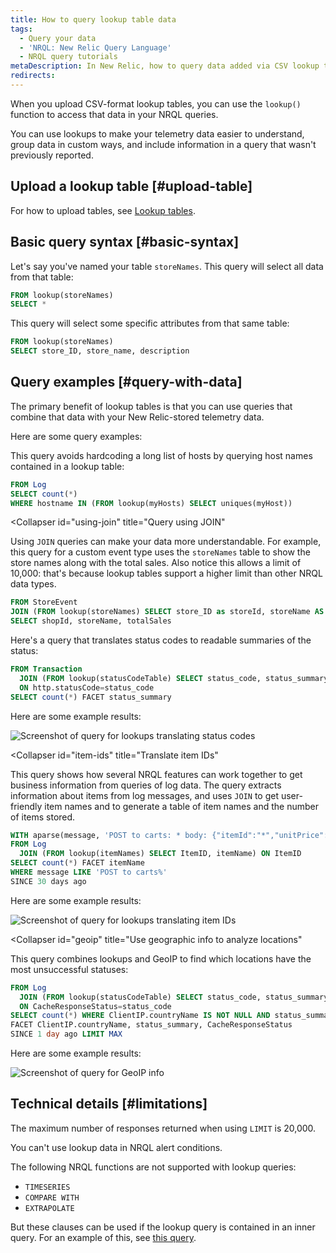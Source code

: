 ```yaml
---
title: How to query lookup table data 
tags:
  - Query your data
  - 'NRQL: New Relic Query Language'
  - NRQL query tutorials
metaDescription: In New Relic, how to query data added via CSV lookup tables.
redirects:
---
```





When you upload CSV-format lookup tables, you can use the `lookup()` function to access that data in your NRQL queries. 

You can use lookups to make your telemetry data easier to understand, group data in custom ways, and include information in a query that wasn't previously reported. 

## Upload a lookup table [#upload-table]

For how to upload tables, see [Lookup tables](/docs/logs/ui-data/lookup-tables-ui). 

## Basic query syntax [#basic-syntax]

Let's say you've named your table `storeNames`. This query will select all data from that table:

```sql
FROM lookup(storeNames) 
SELECT *
```

This query will select some specific attributes from that same table: 

```sql
FROM lookup(storeNames) 
SELECT store_ID, store_name, description
```

## Query examples [#query-with-data]

The primary benefit of lookup tables is that you can use queries that combine that data with your New Relic-stored telemetry data. 

Here are some query examples:

<CollapserGroup>
  <Collapser
    id="avoid-hardcording"
    title="Avoid hardcoding a long list of hosts"
  >

This query avoids hardcoding a long list of hosts by querying host names contained in a lookup table: 

```sql
FROM Log 
SELECT count(*)
WHERE hostname IN (FROM lookup(myHosts) SELECT uniques(myHost))
```
</Collapser>

  <Collapser
    id="using-join"
    title="Query using JOIN"
  >

Using `JOIN` queries can make your data more understandable. For example, this query for a custom event type uses the `storeNames` table to show the store names along with the total sales. Also notice this allows a limit of 10,000: that's because lookup tables support a higher limit than other NRQL data types.

```sql
FROM StoreEvent 
JOIN (FROM lookup(storeNames) SELECT store_ID as storeId, storeName AS name LIMIT 10000) ON shopId = storeId 
SELECT shopId, storeName, totalSales
```
</Collapser>
  <Collapser
    id="status-codes"
    title="Translate status codes"
  >
Here's a query that translates status codes to readable summaries of the status: 

```sql
FROM Transaction 
  JOIN (FROM lookup(statusCodeTable) SELECT status_code, status_summary, status_definition)
  ON http.statusCode=status_code
SELECT count(*) FACET status_summary
```

Here are some example results: 

<img
  title="Screenshot of query for lookups translating status codes"
  alt="Screenshot of query for lookups translating status codes"
  src={nrqlExampleStatusCodes}
/>
</Collapser>

  <Collapser
    id="item-ids"
    title="Translate item IDs"
  >

This query shows how several NRQL features can work together to get business information from queries of log data. The query extracts information about items from log messages, and uses `JOIN` to get user-friendly item names and to generate a table of item names and the number of items stored.

```sql
WITH aparse(message, 'POST to carts: * body: {"itemId":"*","unitPrice":*}%') AS (URL, ItemID, Price)
FROM Log 
  JOIN (FROM lookup(itemNames) SELECT ItemID, itemName) ON ItemID
SELECT count(*) FACET itemName 
WHERE message LIKE 'POST to carts%'
SINCE 30 days ago
```

Here are some example results: 

<img
  title="Screenshot of query for lookups translating item IDs"
  alt="Screenshot of query for lookups translating item IDs"
  src={nrqlLookupQueryTranslateItemIds}
/>

</Collapser>

  <Collapser
    id="geoip"
    title="Use geographic info to analyze locations"
  >

This query combines lookups and GeoIP to find which locations have the most unsuccessful statuses: 

```sql
FROM Log 
  JOIN (FROM lookup(statusCodeTable) SELECT status_code, status_summary, status_definition)
  ON CacheResponseStatus=status_code
SELECT count(*) WHERE ClientIP.countryName IS NOT NULL AND status_summary != 'Success'
FACET ClientIP.countryName, status_summary, CacheResponseStatus
SINCE 1 day ago LIMIT MAX
```

Here are some example results: 

<img
  title="Screenshot of query for GeoIP info"
  alt="Screenshot of query for GeoIP info"
  src={nrqlLookupQueryGeoip}
/>

</Collapser>
</CollapserGroup>

## Technical details [#limitations]

The maximum number of responses returned when using `LIMIT` is 20,000.

You can't use lookup data in NRQL alert conditions. 

The following NRQL functions are not supported with lookup queries: 

* `TIMESERIES`
* `COMPARE WITH`
* `EXTRAPOLATE`

But these clauses can be used if the lookup query is contained in an inner query. For an example of this, see [this query](#item-ids).